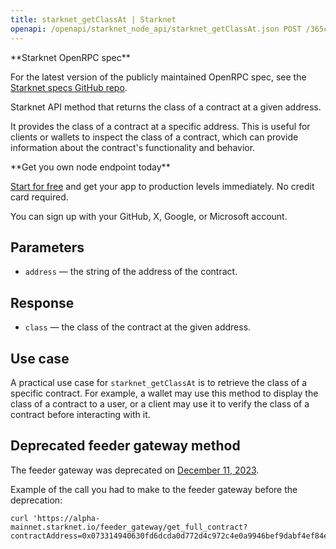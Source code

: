 ---
title: starknet_getClassAt | Starknet
openapi: /openapi/starknet_node_api/starknet_getClassAt.json POST /365cf697a3ad6d950b4c4a911e2e4f4d
---

<Note>
**Starknet OpenRPC spec**

For the latest version of the publicly maintained OpenRPC spec, see the [Starknet specs GitHub repo](https://github.com/starkware-libs/starknet-specs).
</Note>


Starknet API method that returns the class of a contract at a given address.

It provides the class of a contract at a specific address. This is useful for clients or wallets to inspect the class of a contract, which can provide information about the contract's functionality and behavior.

<Check>
**Get you own node endpoint today**

[Start for free](https://console.chainstack.com/) and get your app to production levels immediately. No credit card required.

You can sign up with your GitHub, X, Google, or Microsoft account.
</Check>


## Parameters

* `address` — the string of the address of the contract.

## Response

* `class` — the class of the contract at the given address.

## Use case

A practical use case for `starknet_getClassAt` is to retrieve the class of a specific contract. For example, a wallet may use this method to display the class of a contract to a user, or a client may use it to verify the class of a contract before interacting with it.

## Deprecated feeder gateway method

The feeder gateway was deprecated on [December 11, 2023](https://community.starknet.io/t/feeder-gateway-deprecation/100233).

Example of the call you had to make to the feeder gateway before the deprecation:

```Text Shell
curl 'https://alpha-mainnet.starknet.io/feeder_gateway/get_full_contract?contractAddress=0x073314940630fd6dcda0d772d4c972c4e0a9946bef9dabf4ef84eda8ef542b82'
```
